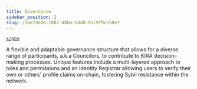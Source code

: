 ```yaml
---
title: Governance
sidebar_position: 2
slug: /58e7de4a-1887-48be-b4d0-93c9f9ecb8ef
---
```





[`x/gov`](https://github.com/KiraCore/sekai/tree/master/x/gov/)


A flexible and adaptable governance structure that allows for a diverse range of participants, a.k.a Councilors, to contribute to KIRA decision-making processes. Unique features include a multi-layered approach to roles and permissions and an Identity Registrar allowing users to verify their own or others' profile claims on-chain, fostering Sybil resistance within the network.

